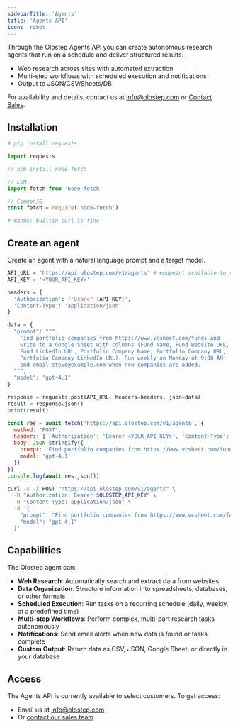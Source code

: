 ```yaml
---
sidebarTitle: 'Agents'
title: 'Agents API'
icon: 'robot'
---
```


Through the Olostep Agents API you can create autonomous research agents that run on a schedule and deliver structured results.

- Web research across sites with automated extraction
- Multi-step workflows with scheduled execution and notifications
- Output to JSON/CSV/Sheets/DB

For availability and details, contact us at [info@olostep.com](mailto:info@olostep.com) or [Contact Sales](https://www.olostep.com/contact-sales).

## Installation

<CodeGroup>

```python Python
# pip install requests

import requests
```

```js Node
// npm install node-fetch

// ESM
import fetch from 'node-fetch'

// CommonJS
const fetch = require('node-fetch')
```

```bash cURL
# macOS: builtin curl is fine
```

</CodeGroup>

## Create an agent

Create an agent with a natural language prompt and a target model.

<CodeGroup>

```python Python
API_URL = 'https://api.olostep.com/v1/agents' # endpoint available to select customers
API_KEY = '<YOUR_API_KEY>'

headers = {
  'Authorization': f'Bearer {API_KEY}', 
  'Content-Type': 'application/json'
}

data = {
  "prompt": """
    Find portfolio companies from https://www.vcsheet.com/funds and 
    write to a Google Sheet with columns (Fund Name, Fund Website URL, 
    Fund LinkedIn URL, Portfolio Company Name, Portfolio Company URL, 
    Portfolio Company LinkedIn URL). Run weekly on Monday at 9:00 AM 
    and email steve@example.com when new companies are added.
  """,
  "model": "gpt-4.1"
}

response = requests.post(API_URL, headers=headers, json=data)
result = response.json()
print(result)
```

```js Node
const res = await fetch('https://api.olostep.com/v1/agents', {
  method: 'POST',
  headers: { 'Authorization': 'Bearer <YOUR_API_KEY>', 'Content-Type': 'application/json' },
  body: JSON.stringify({
    prompt: 'Find portfolio companies from https://www.vcsheet.com/funds and write to a Google Sheet...',
    model: 'gpt-4.1'
  })
})
console.log(await res.json())
```

```bash cURL
curl -s -X POST "https://api.olostep.com/v1/agents" \
  -H "Authorization: Bearer $OLOSTEP_API_KEY" \
  -H "Content-Type: application/json" \
  -d '{
    "prompt": "Find portfolio companies from https://www.vcsheet.com/funds and write to a Google Sheet...",
    "model": "gpt-4.1"
  }'
```

</CodeGroup>

## Capabilities

The Olostep agent can:

- **Web Research**: Automatically search and extract data from websites
- **Data Organization**: Structure information into spreadsheets, databases, or other formats
- **Scheduled Execution**: Run tasks on a recurring schedule (daily, weekly, at a predefined time)
- **Multi-step Workflows**: Perform complex, multi-part research tasks autonomously
- **Notifications**: Send email alerts when new data is found or tasks complete
- **Custom Output**: Return data as CSV, JSON, Google Sheet, or directly in your database

## Access

The Agents API is currently available to select customers. To get access:

- Email us at [info@olostep.com](mailto:info@olostep.com)
- Or [contact our sales team](https://www.olostep.com/contact-sales)
